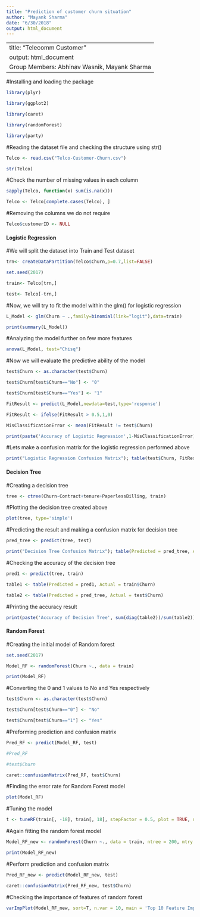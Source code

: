 ```yaml
---
title: "Prediction of customer churn situation"
author: "Mayank Sharma"
date: "6/30/2018"
output: html_document
---
```


---
title: "Telecomm Customer"
output: html_document
Group Members: Abhinav Wasnik, Mayank Sharma
---

#Installing and loading the package
```r


library(plyr)

library(ggplot2)

library(caret)

library(randomForest)

library(party)

```

#Reading the dataset file and checking the structure using str()
```r

Telco <- read.csv("Telco-Customer-Churn.csv")

str(Telco)

```

#Check the number of missing values in each column
```r

sapply(Telco, function(x) sum(is.na(x)))

```

```r

Telco <- Telco[complete.cases(Telco), ]

```

#Removing the columns we do not require
```r

Telco$customerID <- NULL

```

#### Logistic Regression ####

#We will split the dataset into Train and Test dataset
```r

trn<- createDataPartition(Telco$Churn,p=0.7,list=FALSE)

set.seed(2017)

train<- Telco[trn,]

test<- Telco[-trn,]

```

#Now, we will try to fit the model within the glm() for logistic regression
```r

L_Model <- glm(Churn ~ .,family=binomial(link="logit"),data=train)

print(summary(L_Model))

```

#Analyzing the model further on few more features
```r

anova(L_Model, test="Chisq")

```


#Now we will evaluate the predictive ability  of the model
```r

test$Churn <- as.character(test$Churn)

test$Churn[test$Churn=="No"] <- "0"

test$Churn[test$Churn=="Yes"] <- "1"

FitResult <- predict(L_Model,newdata=test,type='response')

FitResult <- ifelse(FitResult > 0.5,1,0)

MisClassificationError <- mean(FitResult != test$Churn)

print(paste('Accuracy of Logistic Regression',1-MisClassificationError))

```

#Lets make a confusion matrix for the logistic regression performed above
```r

print("Logistic Regression Confusion Matrix"); table(test$Churn, FitResult > 0.5)

```

#### Decision Tree ####

#Creating a decision tree
```r

tree <- ctree(Churn~Contract+tenure+PaperlessBilling, train)

```

#Plotting the decision tree created above
```r

plot(tree, type='simple')

```

#Predicting the result and making a confusion matrix for decision tree
```r

pred_tree <- predict(tree, test)

print("Decision Tree Confusion Matrix"); table(Predicted = pred_tree, Actual = test$Churn)

```

#Checking the accuracy of the decision tree
```r

pred1 <- predict(tree, train)

table1 <- table(Predicted = pred1, Actual = train$Churn)

table2 <- table(Predicted = pred_tree, Actual = test$Churn)

```

#Printing the accuracy result
```r

print(paste('Accuracy of Decision Tree', sum(diag(table2))/sum(table2)))

```

#### Random Forest ####

#Creating the initial model of Random forest
```r

set.seed(2017)

Model_RF <- randomForest(Churn ~., data = train)

print(Model_RF)

```

#Converting the 0 and 1 values to No and Yes respectively
```r

test$Churn <- as.character(test$Churn)

test$Churn[test$Churn=="0"] <- "No"

test$Churn[test$Churn=="1"] <- "Yes"

```

#Preforming prediction and confusion matrix
```r

Pred_RF <- predict(Model_RF, test)

#Pred_RF

#test$Churn

caret::confusionMatrix(Pred_RF, test$Churn)

```

#Finding the error rate for Random Forest model
```r

plot(Model_RF)

```

#Tuning the model
```r

t <- tuneRF(train[, -18], train[, 18], stepFactor = 0.5, plot = TRUE, ntreeTry = 200, trace = TRUE, improve = 0.05)

```

#Again fitting the random forest model
```r

Model_RF_new <- randomForest(Churn ~., data = train, ntree = 200, mtry = 2, importance = TRUE, proximity = TRUE)

print(Model_RF_new)

```

#Perform prediction and confusion matrix
```r

Pred_RF_new <- predict(Model_RF_new, test)

caret::confusionMatrix(Pred_RF_new, test$Churn)

```

#Checking the importance of features of random forest
```r

varImpPlot(Model_RF_new, sort=T, n.var = 10, main = 'Top 10 Feature Importance')

```
